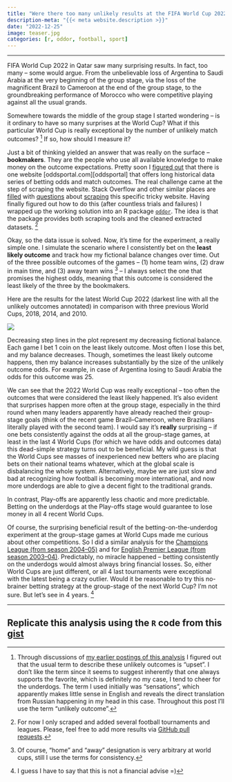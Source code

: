 ```yaml
---
title: "Were there too many unlikely results at the FIFA World Cup 2022 in Qatar?"
description-meta: "{{< meta website.description >}}"
date: "2022-12-25"
image: teaser.jpg
categories: [r, oddor, football, sport]
---
```


***


FIFA World Cup 2022 in Qatar saw many surprising results. In fact, too many -- some would argue. From the unbelievable loss of Argentina to Saudi Arabia at the very beginning of the group stage, via the loss of the magnificent Brazil to Cameroon at the end of the group stage, to the groundbreaking performance of Morocco who were competitive playing against all the usual grands.  

Somewhere towards the middle of the group stage I started wondering -- is it ordinary to have so many surprises at the World Cup? What if this particular World Cup is really exceptional by the number of unlikely match outcomes? [^1] If so, how should I measure it? 

Just a bit of thinking yielded an answer that was really on the surface -- **bookmakers**. They are the people who use all available knowledge to make money on the outcome expectations. Pretty soon I [figured out][so-data] that there is one website [oddsportal.com][oddsportal] that offers long historical data series of betting odds and match outcomes. The real challenge came at the step of scraping the website. Stack Overflow and other similar places are [filled][q1] with [questions][q2] about [scraping][q3] this specific tricky website. Having finally figured out how to do this (after countless trials and failures) I wrapped up the working solution into an R package [`oddor`][odd]. The idea is that the package provides both scraping tools and the cleaned extracted datasets. [^2] 

Okay, so the data issue is solved. Now, it's time for the experiment, a really simple one. I simulate the scenario where I consistently bet on the **least likely outcome** and track how my fictional balance changes over time. Out of the three possible outcomes of the games -- (1) home team wins, (2) draw in main time, and (3) away team wins [^3] -- I always select the one that promises the highest odds, meaning that this outcome is considered the least likely of the three by the bookmakers. 

Here are the results for the latest World Cup 2022 (darkest line with all the unlikely outcomes annotated) in comparison with three previous World Cups, 2018, 2014, and 2010. 

![](world-cup-odds-since-2010.png){.preview-image}

Decreasing step lines in the plot represent my decreasing fictional balance. Each game I bet 1 coin on the least likely outcome. Most often I lose this bet, and my balance decreases. Though, sometimes the least likely outcome happens, then my balance increases substantially by the size of the unlikely outcome odds. For example, in case of Argentina losing to Saudi Arabia the odds for this outcome was 25.

We can see that the 2022 World Cup was really exceptional -- too often the outcomes that were considered the least likely happened. It's also evident that surprises happen more often at the group stage, especially in the third round when many leaders apparently have already reached their group-stage goals (think of the recent game Brazil--Cameroon, where Brazilians literally played with the second team). I would say it's **really** surprising -- if one bets consistently against the odds at all the group-stage games, at least in the last 4 World Cups (for which we have odds and outcomes data) this dead-simple strategy turns out to be beneficial. My wild guess is that the World Cups see masses of inexperienced new betters who are placing bets on their national teams whatever, which at the global scale is disbalancing the whole system. Alternatively, maybe we are just slow and bad at recognizing how football is becoming more international, and now more underdogs are able to give a decent fight to the traditional grands. 

In contrast, Play-offs are apparently less chaotic and more predictable. Betting on the underdogs at the Play-offs stage would guarantee to lose money in all 4 recent World Cups. 

Of course, the surprising beneficial result of the betting-on-the-underdog experiment at the group-stage games at World Cups made me curious about other competitions. So I did a similar analysis for the [Champions League (from season 2004--05)][cl] and for [English Premier League (from season 2003--04)][epl]. Predictably, no miracle happened -- betting consistently on the underdogs would almost always bring financial losses. So, either World Cups are just different, or all 4 last tournaments were exceptional with the latest being a crazy outlier. Would it be reasonable to try this no-brainer betting strategy at the group-stage of the next World Cup? I'm not sure. But let's see in 4 years. [^4]


***

::: {.callout-tip}
# Replicate this analysis using the `R` code from this [gist][gist]
:::


[^1]: Through discussions of [my earlier postings of this analysis][red1] I figured out that the usual term to describe these unlikely outcomes is "upset". I don't like the term since it seems to suggest inherently that one always supports the favorite, which is definitely no my case, I tend to cheer for the underdogs. The term I used initially was "sensations", which apparently makes little sense in English and reveals the direct translation from Russian happening in my head in this case. Throughout this post I'll use the term "unlikely outcome". 
[^2]: For now I only scraped and added several football tournaments and leagues. Please, feel free to add more results via [GitHub pull requests][gh-pr].
[^3]: Of course, "home" and "away" designation is very arbitrary at world cups, still I use the terms for consistency.  
[^4]: I guess I have to say that this is not a financial advise =)

[so-data]: https://opendata.stackexchange.com/a/9010/7044
[oddsportal.com]: https://oddsportal.com
[q1]: https://stackoverflow.com/q/34785764
[q2]: https://stackoverflow.com/q/23417638
[q3]: https://stackoverflow.com/q/56984218
[red1]: https://www.reddit.com/r/dataisbeautiful/comments/zcm4r0
[odd]: https://github.com/ikashnitsky/oddor
[gh-pr]: https://github.com/ikashnitsky/oddor/pulls
[cl]: https://www.reddit.com/r/dataisbeautiful/comments/zim8d6
[epl]: https://www.reddit.com/r/dataisbeautiful/comments/ziojgj
[gist]: https://gist.github.com/ikashnitsky/e7b391c03f9f5b98d589b2388d16089f
